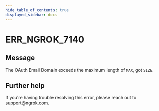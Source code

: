 ```yaml
---
hide_table_of_contents: true
displayed_sidebar: docs
---
```



# ERR_NGROK_7140

## Message

The OAuth Email Domain exceeds the maximum length of `MAX`, got `SIZE`.

<ErrorDetails error="err_ngrok_7140" />

## Further help

If you're having trouble resolving this error, please reach out to [support@ngrok.com](mailto:support@ngrok.com?subject=Help%20with%20ERR_NGROK_7140).
